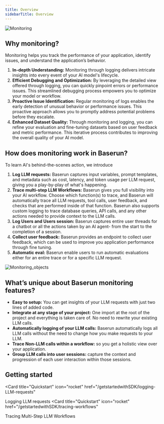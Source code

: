```yaml
---
title: Overview
sidebarTitle: Overview
---
```


![Monitoring](/images/monitoring-dashboard-full.png)

## Why monitoring?

Monitoring helps you track the performance of your application, identify issues, and understand the application’s behavior.

1. **In-depth Understanding:** Monitoring through logging delivers intricate insights into every event of your AI model's lifecycle.
2. **Efficient Debugging and Optimization:** By leveraging the detailed view offered through logging, you can quickly pinpoint errors or performance issues. This streamlined debugging process empowers you to optimize your model or workflow.
3. **Proactive Issue Identification:** Regular monitoring of logs enables the early detection of unusual behavior or performance issues. This proactive approach allows you to promptly address potential problems before they escalate.
4. **Enhanced Dataset Quality:** Through monitoring and logging, you can refine your evaluation and fine-tuning datasets based on user feedback and metric performance. This iterative process contributes to improving the overall quality of your AI model.

## How does monitoring work in Baserun?

To learn AI's behind-the-scenes action, we introduce

1. **Log LLM requests:** Baserun captures input variables, prompt templates, and metadata such as cost, latency, and token usage per LLM request, giving you a play-by-play of what's happening.
2. **Trace multi-step LLM Workflows:** Baserun gives you full visibility into your AI workflow. Choose which function(s) to trace, and Baserun will automatically trace all LLM requests, tool calls, user feedback, and checks that are performed inside of that function. Baserun also supports custom logging to trace database queries, API calls, and any other actions needed to provide context to the LLM calls.
3. **Log Users and Users session:** Baserun captures entire user threads for a chatbot or all the actions taken by an AI agent- from the start to the completion of a session.
4. **Collect user feedback:** Baserun provides an endpoint to collect user feedback, which can be used to improve you application performance through fine tuning.
5. **Automatic eval:** Baserun enable users to run automatic evaluations either for an entire trace or for a specific LLM request.

![Monitoring_objects](/images/monitoring_objects.png)

## What’s unique about Baserun monitoring features?

- **Easy to setup:** You can get insights of your LLM requests with just two lines of added code.
- **Integrate at any stage of your project:** One import at the root of the project and everything is taken care of. No need to rewrite your existing LLM calls.
- **Automatically logging of your LLM calls:** Baserun automatically logs all LLM calls without the need to change how you make requests to your LLM.
- **Trace Non-LLM calls within a workflow:** so you get a holistic view over your application.
- **Group LLM calls into user sessions:** capture the context and progression of each user interaction within those sessions.

## Getting started

<CardGroup cols={2}>

<Card
  title="Quickstart"
  icon="rocket"
  href="/getstartedwithSDK/logging-LLM-requests"
>
  Logging LLM requests
</Card>
<Card
  title="Quickstart"
  icon="rocket"
  href="/getstartedwithSDK/tracing-workflows"
>
  Tracing Multi-Step LLM Workflows
</Card>
</CardGroup>
